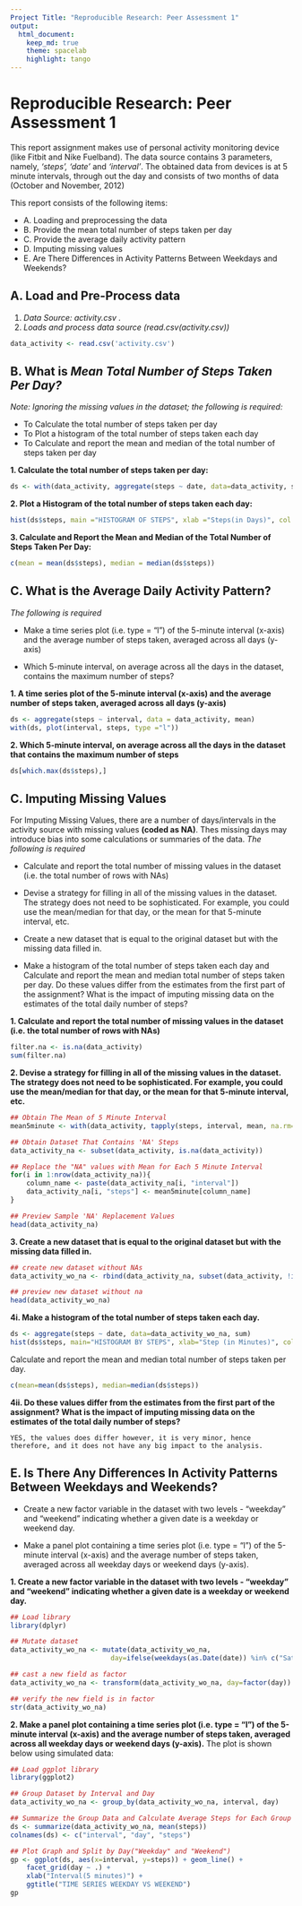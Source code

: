 ```yaml
---
Project Title: "Reproducible Research: Peer Assessment 1"
output: 
  html_document:
    keep_md: true
    theme: spacelab
    highlight: tango
---
```


# Reproducible Research: Peer Assessment 1

This report assignment makes use of personal activity monitoring device (like Fitbit and Nike Fuelband). The data source contains 3 parameters, namely, *'steps', 'date'* and *'interval'*. The obtained data from devices is at 5 minute intervals, through out the day and consists of two months of data (October and November, 2012)

This report consists of the following items:

- A. Loading and preprocessing the data
- B. Provide the mean total number of steps taken per day
- C. Provide the average daily activity pattern
- D. Imputing missing values
- E. Are There Differences in Activity Patterns Between Weekdays and Weekends?



## A. Load and Pre-Process data

1. *Data Source: activity.csv .*
2. *Loads and process data source (read.csv(activity.csv)) *

```r
data_activity <- read.csv('activity.csv')
```


## B. What is *Mean Total Number of Steps Taken Per Day?*
*Note: Ignoring the missing values in the dataset; the following is required:*

- To Calculate the total number of steps taken per day
- To Plot a histogram of the total number of steps taken each day
- To Calculate and report the mean and median of the total number of steps taken per day



**1. Calculate the total number of steps taken per day:**

```r
ds <- with(data_activity, aggregate(steps ~ date, data=data_activity, sum))
```



**2. Plot a Histogram of the total number of steps taken each day:**

```r
hist(ds$steps, main ="HISTOGRAM OF STEPS", xlab ="Steps(in Days)", col = 2, border = 4 )
``` 


**3. Calculate and Report the Mean and Median of the Total Number of Steps Taken Per Day:**

```r
c(mean = mean(ds$steps), median = median(ds$steps))
```

## C. What is the Average Daily Activity Pattern?

*The following is required*

- Make a time series plot (i.e. type = "l") of the 5-minute interval (x-axis) and the average number of steps taken, averaged across all days (y-axis)



- Which 5-minute interval, on average across all the days in the dataset, contains the maximum number of steps?


**1. A time series plot of the 5-minute interval (x-axis) and the average number of steps taken, averaged across all days (y-axis)**

```r
ds <- aggregate(steps ~ interval, data = data_activity, mean)
with(ds, plot(interval, steps, type ="l"))
```

**2. Which 5-minute interval, on average across all the days in the dataset that contains the maximum number of steps**  

```r
ds[which.max(ds$steps),]
```


## C. Imputing Missing Values
For Imputing Missing Values, there are a number of days/intervals in the activity source with missing values **(coded as NA)**. Thes missing days may introduce bias into some calculations or summaries of the data. *The following is required*

- Calculate and report the total number of missing values in the dataset (i.e. the total number of rows with NAs)

- Devise a strategy for filling in all of the missing values in the dataset. The strategy does not need to be sophisticated. For example, you could use the mean/median for that day, or the mean for that 5-minute interval, etc.

- Create a new dataset that is equal to the original dataset but with the missing data filled in.

- Make a histogram of the total number of steps taken each day and Calculate and report the mean and median total number of steps taken per day. Do these values differ from the estimates from the first part of the assignment? What is the impact of imputing missing data on the estimates of the total daily number of steps?


**1. Calculate and report the total number of missing values in the dataset (i.e. the total number of rows with NAs)** 

```r
filter.na <- is.na(data_activity)
sum(filter.na)
```

**2. Devise a strategy for filling in all of the missing values in the dataset. The strategy does not need to be sophisticated. For example, you could use the mean/median for that day, or the mean for that 5-minute interval, etc.** 

```r
## Obtain The Mean of 5 Minute Interval
mean5minute <- with(data_activity, tapply(steps, interval, mean, na.rm=TRUE))

## Obtain Dataset That Contains 'NA' Steps
data_activity_na <- subset(data_activity, is.na(data_activity))

## Replace the "NA" values with Mean for Each 5 Minute Interval
for(i in 1:nrow(data_activity_na)){
    column_name <- paste(data_activity_na[i, "interval"])
    data_activity_na[i, "steps"] <- mean5minute[column_name]
}

## Preview Sample 'NA' Replacement Values
head(data_activity_na)
```

**3. Create a new dataset that is equal to the original dataset but with the missing data filled in.**

```r
## create new dataset without NAs
data_activity_wo_na <- rbind(data_activity_na, subset(data_activity, !is.na(data_activity)))

## preview new dataset without na
head(data_activity_wo_na)
```

**4i. Make a histogram of the total number of steps taken each day.**

```r
ds <- aggregate(steps ~ date, data=data_activity_wo_na, sum)
hist(ds$steps, main="HISTOGRAM BY STEPS", xlab="Step (in Minutes)", col = 3, border = 4)
```

Calculate and report the mean and median total number of steps taken per day.
```r
c(mean=mean(ds$steps), median=median(ds$steps))
```

**4ii. Do these values differ from the estimates from the first part of the assignment? What is the impact of imputing missing data on the estimates of the total daily number of steps?** 

```{}
YES, the values does differ however, it is very minor, hence therefore, and it does not have any big impact to the analysis.
```

## E. Is There Any Differences In Activity Patterns Between Weekdays and Weekends?

- Create a new factor variable in the dataset with two levels - "weekday" and "weekend" indicating whether a given date is a weekday or weekend day.

- Make a panel plot containing a time series plot (i.e. type = "l") of the 5-minute interval (x-axis) and the average number of steps taken, averaged across all weekday days or weekend days (y-axis).



**1. Create a new factor variable in the dataset with two levels - "weekday" and "weekend" indicating whether a given date is a weekday or weekend day.**

```r
## Load library
library(dplyr)

## Mutate dataset
data_activity_wo_na <- mutate(data_activity_wo_na, 
                         day=ifelse(weekdays(as.Date(date)) %in% c("Saturday", "Sunday"), "Weekend", "Weekday"))

## cast a new field as factor
data_activity_wo_na <- transform(data_activity_wo_na, day=factor(day))

## verify the new field is in factor
str(data_activity_wo_na)
```

**2. Make a panel plot containing a time series plot (i.e. type = "l") of the 5-minute interval (x-axis) and the average number of steps taken, averaged across all weekday days or weekend days (y-axis).** The plot is shown below using simulated data:

```r
## Load ggplot library
library(ggplot2)

## Group Dataset by Interval and Day
data_activity_wo_na <- group_by(data_activity_wo_na, interval, day)

## Summarize the Group Data and Calculate Average Steps for Each Group
ds <- summarize(data_activity_wo_na, mean(steps))
colnames(ds) <- c("interval", "day", "steps")

## Plot Graph and Split by Day("Weekday" and "Weekend")
gp <- ggplot(ds, aes(x=interval, y=steps)) + geom_line() + 
    facet_grid(day ~ .) + 
    xlab("Interval(5 minutes)") + 
    ggtitle("TIME SERIES WEEKDAY VS WEEKEND")
gp
```
